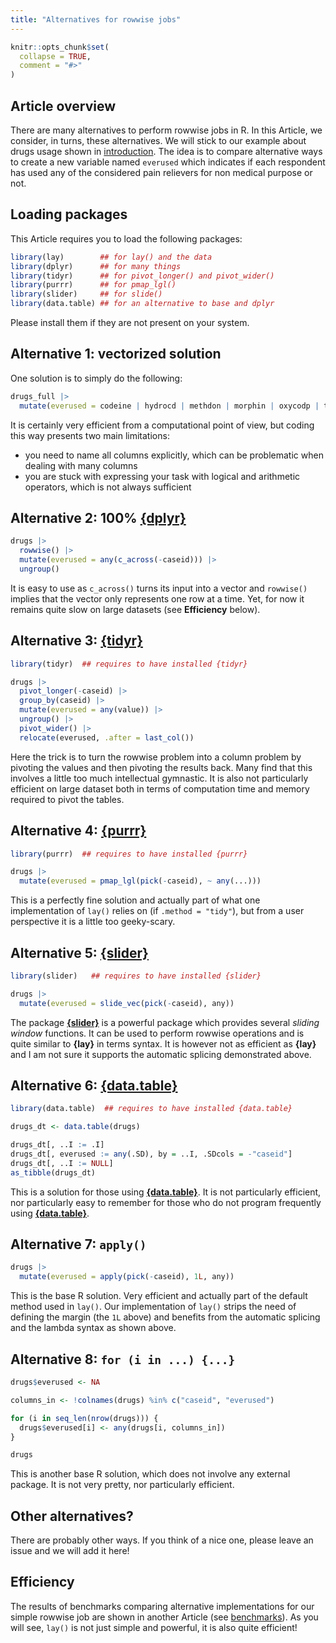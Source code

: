 ```yaml
---
title: "Alternatives for rowwise jobs"
---
```


```r
knitr::opts_chunk$set(
  collapse = TRUE,
  comment = "#>"
)
```

## Article overview

There are many alternatives to perform rowwise jobs in R.
In this Article, we consider, in turns, these alternatives.
We will stick to our example about drugs usage shown in [introduction](https://courtiol.github.io/lay/).
The idea is to compare alternative ways to create a new variable named `everused` which indicates if each respondent has used any of the considered pain relievers for non medical purpose or not.

## Loading packages

This Article requires you to load the following packages:

```r
library(lay)        ## for lay() and the data
library(dplyr)      ## for many things
library(tidyr)      ## for pivot_longer() and pivot_wider()
library(purrr)      ## for pmap_lgl()
library(slider)     ## for slide()
library(data.table) ## for an alternative to base and dplyr
```
Please install them if they are not present on your system.

## Alternative 1: vectorized solution

One solution is to simply do the following:
```r
drugs_full |>
  mutate(everused = codeine | hydrocd | methdon | morphin | oxycodp | tramadl | vicolor)
```
It is certainly very efficient from a computational point of view, but coding this way presents two main limitations:

  - you need to name all columns explicitly, which can be problematic when dealing with many columns
  - you are stuck with expressing your task with logical and arithmetic operators, which is not always sufficient

  
## Alternative 2: 100% [**{dplyr}**](https://dplyr.tidyverse.org/)

```r
drugs |>
  rowwise() |>
  mutate(everused = any(c_across(-caseid))) |>
  ungroup()
```
It is easy to use as `c_across()` turns its input into a vector and `rowwise()` implies that the
vector only represents one row at a time. Yet, for now it remains quite slow on large datasets (see **Efficiency** below).


## Alternative 3: [**{tidyr}**](https://tidyr.tidyverse.org/)

```r
library(tidyr)  ## requires to have installed {tidyr}

drugs |>
  pivot_longer(-caseid) |>
  group_by(caseid) |>
  mutate(everused = any(value)) |>
  ungroup() |>
  pivot_wider() |>
  relocate(everused, .after = last_col())
```
Here the trick is to turn the rowwise problem into a column problem by pivoting the values and then
pivoting the results back. Many find that this involves a little too much intellectual gymnastic. It
is also not particularly efficient on large dataset both in terms of computation time and memory required
to pivot the tables.


## Alternative 4: [**{purrr}**](https://purrr.tidyverse.org/)

```r
library(purrr)  ## requires to have installed {purrr}

drugs |>
  mutate(everused = pmap_lgl(pick(-caseid), ~ any(...)))
```
This is a perfectly fine solution and actually part of what one implementation of `lay()` relies on
(if `.method = "tidy"`), but from a user perspective it is a little too geeky-scary.


## Alternative 5: [**{slider}**](https://slider.r-lib.org/)

```r
library(slider)   ## requires to have installed {slider}

drugs |>
  mutate(everused = slide_vec(pick(-caseid), any))
```
The package [**{slider}**](https://slider.r-lib.org/) is a powerful package which provides several *sliding window* functions.
It can be used to perform rowwise operations and is quite similar to **{lay}** in terms syntax.
It is however not as efficient as **{lay}** and I am not sure it supports the automatic splicing demonstrated above.


## Alternative 6: [**{data.table}**](https://rdatatable.gitlab.io/data.table/)

```r
library(data.table)  ## requires to have installed {data.table}

drugs_dt <- data.table(drugs)

drugs_dt[, ..I := .I]
drugs_dt[, everused := any(.SD), by = ..I, .SDcols = -"caseid"]
drugs_dt[, ..I := NULL]
as_tibble(drugs_dt)
```
This is a solution for those using [**{data.table}**](https://rdatatable.gitlab.io/data.table/).
It is not particularly efficient, nor particularly easy to remember for those who do not program frequently using [**{data.table}**](https://rdatatable.gitlab.io/data.table/).


## Alternative 7: `apply()`

```r
drugs |>
  mutate(everused = apply(pick(-caseid), 1L, any))
```
This is the base R solution. Very efficient and actually part of the default method used in `lay()`.
Our implementation of `lay()` strips the need of defining the margin (the `1L` above) and benefits from
the automatic splicing and the lambda syntax as shown above.


## Alternative 8: `for (i in ...) {...}`

```r
drugs$everused <- NA

columns_in <- !colnames(drugs) %in% c("caseid", "everused")

for (i in seq_len(nrow(drugs))) {
  drugs$everused[i] <- any(drugs[i, columns_in])
}

drugs
```
This is another base R solution, which does not involve any external package. It is not very pretty,
nor particularly efficient.


## Other alternatives?

There are probably other ways. If you think of a nice one, please leave an issue and we will add it here!


## Efficiency

The results of benchmarks comparing alternative implementations for our simple rowwise job are shown in another Article (see [benchmarks](https://courtiol.github.io/lay/articles/benchmarks.html)).
As you will see, `lay()` is not just simple and powerful, it is also quite efficient!

